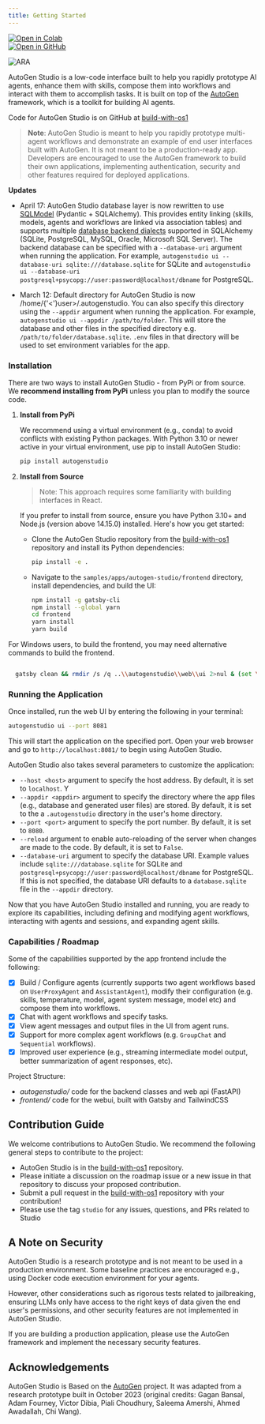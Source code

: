 ```yaml
---
title: Getting Started
---
```


<div style={{ display: "inline-block", marginRight: "0px", height: "20px" }}>
  <a
    href="https://badge.fury.io/py/autogenstudio"
    target="_blank"
    style={{ height: "20px", display: "inline-flex", alignItems: "center" }}
  >
    <img
      src="https://badge.fury.io/py/autogenstudio.svg"
      alt="Open in Colab"
      style={{ height: "20px", pointerEvents: "none" }}
    />
  </a>
</div>

<div style={{ display: "inline-block", height: "20px" }}>
  <a
    href="https://pepy.tech/project/autogenstudio"
    target="_blank"
    style={{ height: "20px", display: "inline-flex", alignItems: "center" }}
  >
    <img
      src="https://static.pepy.tech/badge/autogenstudio/week"
      alt="Open in GitHub"
      style={{ height: "20px", pointerEvents: "none" }}
    />
  </a>
</div>

![ARA](./img/ara_stockprices.png)

AutoGen Studio is a low-code interface built to help you rapidly prototype AI agents, enhance them with skills, compose them into workflows and interact with them to accomplish tasks. It is built on top of the [AutoGen](https://docs.os1.ai) framework, which is a toolkit for building AI agents.

Code for AutoGen Studio is on GitHub at [build-with-os1](https://github.com/os1ai/build-with-os1/tree/main/samples/apps/autogen-studio)

> **Note**: AutoGen Studio is meant to help you rapidly prototype multi-agent workflows and demonstrate an example of end user interfaces built with AutoGen. It is not meant to be a production-ready app. Developers are encouraged to use the AutoGen framework to build their own applications, implementing authentication, security and other features required for deployed applications.

**Updates**

- April 17: AutoGen Studio database layer is now rewritten to use [SQLModel](https://sqlmodel.tiangolo.com/) (Pydantic + SQLAlchemy). This provides entity linking (skills, models, agents and workflows are linked via association tables) and supports multiple [database backend dialects](https://docs.sqlalchemy.org/en/20/dialects/) supported in SQLAlchemy (SQLite, PostgreSQL, MySQL, Oracle, Microsoft SQL Server). The backend database can be specified with a `--database-uri` argument when running the application. For example, `autogenstudio ui --database-uri sqlite:///database.sqlite` for SQLite and `autogenstudio ui --database-uri postgresql+psycopg://user:password@localhost/dbname` for PostgreSQL.

- March 12: Default directory for AutoGen Studio is now /home/{'<'}user>/.autogenstudio. You can also specify this directory using the `--appdir` argument when running the application. For example, `autogenstudio ui --appdir /path/to/folder`. This will store the database and other files in the specified directory e.g. `/path/to/folder/database.sqlite`. `.env` files in that directory will be used to set environment variables for the app.

### Installation

There are two ways to install AutoGen Studio - from PyPi or from source. We **recommend installing from PyPi** unless you plan to modify the source code.

1.  **Install from PyPi**

    We recommend using a virtual environment (e.g., conda) to avoid conflicts with existing Python packages. With Python 3.10 or newer active in your virtual environment, use pip to install AutoGen Studio:

    ```bash
    pip install autogenstudio
    ```

2.  **Install from Source**

    > Note: This approach requires some familiarity with building interfaces in React.

    If you prefer to install from source, ensure you have Python 3.10+ and Node.js (version above 14.15.0) installed. Here's how you get started:

    - Clone the AutoGen Studio repository from the [build-with-os1](https://github.com/os1ai/build-with-os1) repository and install its Python dependencies:

      ```bash
      pip install -e .
      ```

    - Navigate to the `samples/apps/autogen-studio/frontend` directory, install dependencies, and build the UI:

      ```bash
      npm install -g gatsby-cli
      npm install --global yarn
      cd frontend
      yarn install
      yarn build
      ```

For Windows users, to build the frontend, you may need alternative commands to build the frontend.

```bash

  gatsby clean && rmdir /s /q ..\\autogenstudio\\web\\ui 2>nul & (set \"PREFIX_PATH_VALUE=\" || ver>nul) && gatsby build --prefix-paths && xcopy /E /I /Y public ..\\autogenstudio\\web\\ui

```

### Running the Application

Once installed, run the web UI by entering the following in your terminal:

```bash
autogenstudio ui --port 8081
```

This will start the application on the specified port. Open your web browser and go to `http://localhost:8081/` to begin using AutoGen Studio.

AutoGen Studio also takes several parameters to customize the application:

- `--host <host>` argument to specify the host address. By default, it is set to `localhost`. Y
- `--appdir <appdir>` argument to specify the directory where the app files (e.g., database and generated user files) are stored. By default, it is set to the a `.autogenstudio` directory in the user's home directory.
- `--port <port>` argument to specify the port number. By default, it is set to `8080`.
- `--reload` argument to enable auto-reloading of the server when changes are made to the code. By default, it is set to `False`.
- `--database-uri` argument to specify the database URI. Example values include `sqlite:///database.sqlite` for SQLite and `postgresql+psycopg://user:password@localhost/dbname` for PostgreSQL. If this is not specified, the database URI defaults to a `database.sqlite` file in the `--appdir` directory.

Now that you have AutoGen Studio installed and running, you are ready to explore its capabilities, including defining and modifying agent workflows, interacting with agents and sessions, and expanding agent skills.

### Capabilities / Roadmap

Some of the capabilities supported by the app frontend include the following:

- [x] Build / Configure agents (currently supports two agent workflows based on `UserProxyAgent` and `AssistantAgent`), modify their configuration (e.g. skills, temperature, model, agent system message, model etc) and compose them into workflows.
- [x] Chat with agent workflows and specify tasks.
- [x] View agent messages and output files in the UI from agent runs.
- [x] Support for more complex agent workflows (e.g. `GroupChat` and `Sequential` workflows).
- [x] Improved user experience (e.g., streaming intermediate model output, better summarization of agent responses, etc).

Project Structure:

- _autogenstudio/_ code for the backend classes and web api (FastAPI)
- _frontend/_ code for the webui, built with Gatsby and TailwindCSS

## Contribution Guide

We welcome contributions to AutoGen Studio. We recommend the following general steps to contribute to the project:

- AutoGen Studio is in the [build-with-os1](https://github.com/os1ai/build-with-os1) repository.
- Please initiate a discussion on the roadmap issue or a new issue in that repository to discuss your proposed contribution.
- Submit a pull request in the [build-with-os1](https://github.com/os1ai/build-with-os1) repository with your contribution!
- Please use the tag `studio` for any issues, questions, and PRs related to Studio

## A Note on Security

AutoGen Studio is a research prototype and is not meant to be used in a production environment. Some baseline practices are encouraged e.g., using Docker code execution environment for your agents.

However, other considerations such as rigorous tests related to jailbreaking, ensuring LLMs only have access to the right keys of data given the end user's permissions, and other security features are not implemented in AutoGen Studio.

If you are building a production application, please use the AutoGen framework and implement the necessary security features.

## Acknowledgements

AutoGen Studio is Based on the [AutoGen](https://docs.os1.ai) project. It was adapted from a research prototype built in October 2023 (original credits: Gagan Bansal, Adam Fourney, Victor Dibia, Piali Choudhury, Saleema Amershi, Ahmed Awadallah, Chi Wang).
